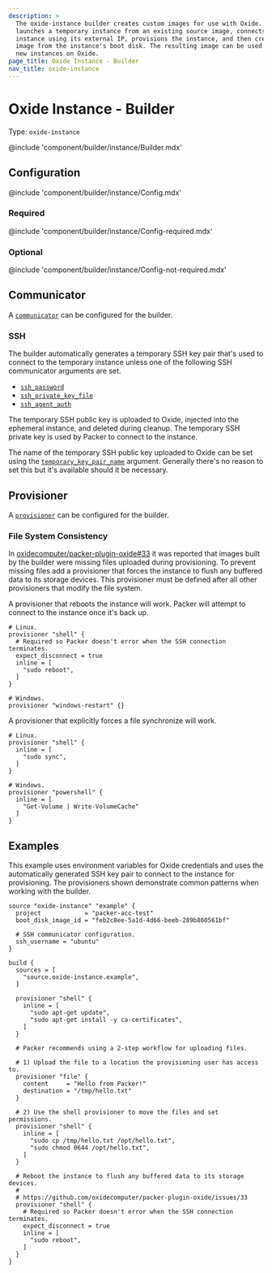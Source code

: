 ```yaml
---
description: >
  The oxide-instance builder creates custom images for use with Oxide. The builder
  launches a temporary instance from an existing source image, connects to the
  instance using its external IP, provisions the instance, and then creates a new
  image from the instance's boot disk. The resulting image can be used to launch
  new instances on Oxide.
page_title: Oxide Instance - Builder
nav_title: oxide-instance
---
```


# Oxide Instance - Builder

Type: `oxide-instance`

@include 'component/builder/instance/Builder.mdx'

## Configuration

@include 'component/builder/instance/Config.mdx'

### Required

@include 'component/builder/instance/Config-required.mdx'

### Optional

@include 'component/builder/instance/Config-not-required.mdx'

## Communicator

A [`communicator`](/docs/communicators) can be configured for the builder.

### SSH

The builder automatically generates a temporary SSH key pair that's used to
connect to the temporary instance unless one of the following SSH communicator
arguments are set.

- [`ssh_password`](/docs/communicators/ssh#ssh_password)
- [`ssh_private_key_file`](/docs/communicators/ssh#ssh_private_key_file)
- [`ssh_agent_auth`](/docs/communicators/ssh#ssh_agent_auth)

The temporary SSH public key is uploaded to Oxide, injected into the ephemeral
instance, and deleted during cleanup. The temporary SSH private key is used by
Packer to connect to the instance.

The name of the temporary SSH public key uploaded to Oxide can be set using the
[`temporary_key_pair_name`](/docs/communicators/ssh#temporary_key_pair_name)
argument. Generally there's no reason to set this but it's available should it
be necessary.

## Provisioner

A [`provisioner`](/docs/provisioners) can be configured for the builder.

### File System Consistency

In [oxidecomputer/packer-plugin-oxide#33](https://github.com/oxidecomputer/packer-plugin-oxide/issues/33) 
it was reported that images built by the builder were missing files uploaded
during provisioning. To prevent missing files add a provisioner that forces the
instance to flush any buffered data to its storage devices. This provisioner
must be defined after all other provisioners that modify the file system.

A provisioner that reboots the instance will work. Packer will attempt to
connect to the instance once it's back up.

```hcl
# Linux. 
provisioner "shell" {
  # Required so Packer doesn't error when the SSH connection terminates.
  expect_disconnect = true
  inline = [
    "sudo reboot",
  ]
}

# Windows.
provisioner "windows-restart" {}
```

A provisioner that explicitly forces a file synchronize will work.

```hcl
# Linux. 
provisioner "shell" {
  inline = [
    "sudo sync",
  ]
}

# Windows.
provisioner "powershell" {
  inline = [
    "Get-Volume | Write-VolumeCache"
  ]
}
```

## Examples

This example uses environment variables for Oxide credentials and uses
the automatically generated SSH key pair to connect to the instance for
provisioning. The provisioners shown demonstrate common patterns when working
with the builder.

```hcl
source "oxide-instance" "example" {
  project            = "packer-acc-test"
  boot_disk_image_id = "feb2c8ee-5a1d-4d66-beeb-289b860561bf"

  # SSH communicator configuration.
  ssh_username = "ubuntu"
}

build {
  sources = [
    "source.oxide-instance.example",
  ]

  provisioner "shell" {
    inline = [
      "sudo apt-get update",
      "sudo apt-get install -y ca-certificates",
    ]
  }

  # Packer recommends using a 2-step workflow for uploading files.

  # 1) Upload the file to a location the provisioning user has access to.
  provisioner "file" {
    content     = "Hello from Packer!"
    destination = "/tmp/hello.txt"
  }

  # 2) Use the shell provisioner to move the files and set permissions.
  provisioner "shell" {
    inline = [
      "sudo cp /tmp/hello.txt /opt/hello.txt",
      "sudo chmod 0644 /opt/hello.txt",
    ]
  }

  # Reboot the instance to flush any buffered data to its storage devices.
  #
  # https://github.com/oxidecomputer/packer-plugin-oxide/issues/33
  provisioner "shell" {
    # Required so Packer doesn't error when the SSH connection terminates.
    expect_disconnect = true
    inline = [
      "sudo reboot",
    ]
  }
}
```
